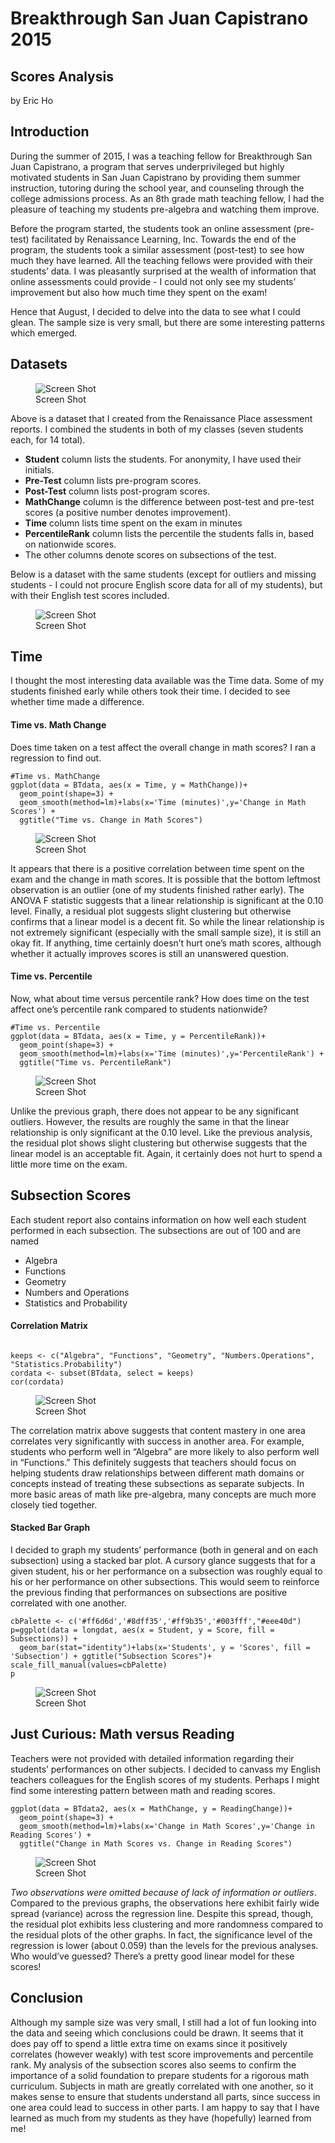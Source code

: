 # Breakthrough San Juan Capistrano 2015 
## Scores Analysis

by Eric Ho

## Introduction

During the summer of 2015, I was a teaching fellow for Breakthrough San Juan Capistrano, a program that serves
underprivileged but highly motivated students in San Juan Capistrano by providing them summer instruction, tutoring 
during the school year, and counseling through the college admissions process. As an 8th grade math teaching fellow,
I had the pleasure of teaching my students pre-algebra and watching them improve.

Before the program started, the students took an online assessment (pre-test) facilitated by Renaissance Learning, Inc. Towards
the end of the program, the students took a similar assessment (post-test) to see how much they have learned. All the
teaching fellows were provided with their students' data. I was pleasantly surprised at the wealth of information that
online assessments could provide - I could not only see my students' improvement but also how much time they spent on the
exam!

Hence that August, I decided to delve into the data to see what I could glean. The sample size is very small, but there
are some interesting patterns which emerged. 

## Datasets

![Screen Shot](https://github.com/ohrice/BTSJC/blob/master/images/Data.png)

Above is a dataset that I created from the Renaissance Place assessment reports. I combined the students in
both of my classes (seven students each, for 14 total).

* **Student** column lists the students. For anonymity, I have used their initials.
* **Pre-Test** column lists pre-program scores.
* **Post-Test** column lists post-program scores.
* **MathChange** column is the difference between post-test and pre-test scores (a positive number denotes improvement).
* **Time** column lists time spent on the exam in minutes
* **PercentileRank** column lists the percentile the students falls in, based on nationwide scores.
* The other columns denote scores on subsections of the test.

Below is a dataset with the same students (except for outliers and missing students - I could not procure English score
data for all of my students), but with their English test scores included.

![Screen Shot](https://github.com/ohrice/BTSJC/blob/master/images/Data2.png)

## Time

I thought the most interesting data available was the Time data. Some of my students finished early while others took their time.
I decided to see whether time made a difference.

#### Time vs. Math Change

Does time taken on a test affect the overall change in math scores? I ran a regression to find out.

```
#Time vs. MathChange
ggplot(data = BTdata, aes(x = Time, y = MathChange))+
  geom_point(shape=3) +
  geom_smooth(method=lm)+labs(x='Time (minutes)',y='Change in Math Scores') + 
  ggtitle("Time vs. Change in Math Scores")
```
![Screen Shot](https://github.com/ohrice/BTSJC/blob/master/plots/TimeMathChange.png)

It appears that there is a positive correlation between time spent on the exam and the change in math scores. It is possible that the bottom leftmost observation
is an outlier (one of my students finished rather early). The ANOVA F statistic suggests that a linear relationship is significant at the 0.10 level. Finally,
a residual plot suggests slight clustering but otherwise confirms that a linear model is a decent fit. So while the linear relationship is not extremely
significant (especially with the small sample size), it is still an okay fit. If anything, time certainly doesn't hurt one's math scores, although whether
it actually improves scores is still an unanswered question. 

#### Time vs. Percentile

Now, what about time versus percentile rank? How does time on the test affect one's percentile rank compared to students nationwide?

```
#Time vs. Percentile
ggplot(data = BTdata, aes(x = Time, y = PercentileRank))+
  geom_point(shape=3) +
  geom_smooth(method=lm)+labs(x='Time (minutes)',y='PercentileRank') + 
  ggtitle("Time vs. PercentileRank")
```
![Screen Shot](https://github.com/ohrice/BTSJC/blob/master/plots/TimePercentileRank.png)

Unlike the previous graph, there does not appear to be any significant outliers. However, the results are roughly the same in that the linear relationship
is only significant at the 0.10 level. Like the previous analysis, the residual plot shows slight clustering but otherwise suggests that the linear model
is an acceptable fit. Again, it certainly does not hurt to spend a little more time on the exam.

## Subsection Scores

Each student report also contains information on how well each student performed in each subsection. The subsections are out of 100 and are named 

* Algebra
* Functions
* Geometry
* Numbers and Operations
* Statistics and Probability

#### Correlation Matrix
```

keeps <- c("Algebra", "Functions", "Geometry", "Numbers.Operations", "Statistics.Probability")
cordata <- subset(BTdata, select = keeps)
cor(cordata)

```
![Screen Shot](https://github.com/ohrice/BTSJC/blob/master/images/Cormatrix.png)

The correlation matrix above suggests that content mastery in one area correlates very significantly with success in another area. For example,
students who perform well in "Algebra" are more likely to also perform well in "Functions." This definitely suggests that teachers should focus on
helping students draw relationships between different math domains or concepts instead of treating these subsections as separate subjects. 
In more basic areas of math like pre-algebra, many concepts are much more closely tied together. 

#### Stacked Bar Graph

I decided to graph my students' performance (both in general and on each subsection) using a stacked bar plot. A cursory glance suggests that for a given
student, his or her performance on a subsection was roughly equal to his or her performance on other subsections. This would seem to reinforce the previous
finding that performances on subsections are positive correlated with one another.

```
cbPalette <- c('#ff6d6d','#8dff35','#ff9b35','#003fff',"#eee40d")
p=ggplot(data = longdat, aes(x = Student, y = Score, fill = Subsections)) + 
  geom_bar(stat="identity")+labs(x='Students', y = 'Scores', fill = 'Subsection') + ggtitle("Subsection Scores")+ scale_fill_manual(values=cbPalette)
p

```
![Screen Shot](https://github.com/ohrice/BTSJC/blob/master/plots/Subsection.png)


## Just Curious: Math versus Reading

Teachers were not provided with detailed information regarding their students' performances on other subjects. I decided to canvass my English teachers
colleagues for the English scores of my students. Perhaps I might find some interesting pattern between math and reading scores.

```
ggplot(data = BTdata2, aes(x = MathChange, y = ReadingChange))+
  geom_point(shape=3) +
  geom_smooth(method=lm)+labs(x='Change in Math Scores',y='Change in Reading Scores') + 
  ggtitle("Change in Math Scores vs. Change in Reading Scores")

```

![Screen Shot](https://github.com/ohrice/BTSJC/blob/master/plots/MathReadingChange.png)

_Two observations were omitted because of lack of information or outliers_.
Compared to the previous graphs, the observations here exhibit fairly wide spread (variance) across the regression line. Despite this spread, though, the
residual plot exhibits less clustering and more randomness compared to the residual plots of the other graphs. In fact, the significance level of the
regression is lower (about 0.059) than the levels for the previous analyses. Who would've guessed? There's a pretty good linear model for these scores!

## Conclusion

Although my sample size was very small, I still had a lot of fun looking into the data and seeing which conclusions could be drawn. It seems that it does
pay off to spend a little extra time on exams since it positively correlates (however weakly) with test score improvements and percentile rank. My
analysis of the subsection scores also seems to confirm the importance of a solid foundation to prepare students for a rigorous math curriculum. Subjects in math are greatly correlated
with one another, so it makes sense to ensure that students understand all parts, since success in one area could lead to success in other parts. I am happy
to say that I have learned as much from my students as they have (hopefully) learned from me!
